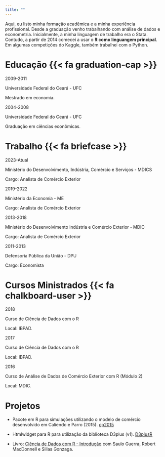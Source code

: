 ```yaml
---
title: ""
---
```


Aqui, eu listo minha formação acadêmica e a minha experiência profissional. Desde a graduação venho trabalhando com análise de dados e econometria. Inicialmente, a minha linguagem de trabalho era o Stata. Contudo, a partir de 2014 comecei a usar o **R como linguangem principal**. Em algumas competições do Kaggle, também trabalhei com o Python.

<h1 class="about_style">Educação {{< fa graduation-cap >}} </h1>

::::: {.about_entry}
  
::: {}
2009-2011
:::

::::: {}

:::{.about_entry_title}
Universidade Federal do Ceará - UFC
:::

:::{.about_entry_text}
Mestrado em economia.
:::

:::::

:::::


::::: {.about_entry}
  
::: {}
2004-2008
:::

::::: {}

:::{.about_entry_title}
Universidade Federal do Ceará - UFC
:::

:::{.about_entry_text}
Graduação em ciências econômicas.
:::

:::::

:::::

<h1 class="about_style">Trabalho {{< fa briefcase >}} </h1>

::::: {.about_entry}
  
::: {}
2023-Atual
:::

::::: {}

:::{.about_entry_title}
Ministério do Desenvolvimento, Indústria, Comércio e Serviços - MDICS
:::

:::{.about_entry_text}
Cargo: Analista de Comércio Exterior
:::

:::::

:::::

::::: {.about_entry}
  
::: {}
2019-2022
:::

::::: {}

:::{.about_entry_title}
Ministério da Economia - ME
:::

:::{.about_entry_text}
Cargo: Analista de Comércio Exterior
:::

:::::

:::::


::::: {.about_entry}
  
::: {}
2013-2018
:::

::::: {}

:::{.about_entry_title}
Ministério do Desenvolvimento Indústria e Comércio Exterior - MDIC
:::

:::{.about_entry_text}
Cargo: Analista de Comércio Exterior
:::

:::::

:::::


::::: {.about_entry}
  
::: {}
2011-2013
:::

::::: {}

:::{.about_entry_title}
Defensoria Pública da União - DPU
:::

:::{.about_entry_text}
Cargo: Economista
:::

:::::

:::::

<h1 class="about_style">Cursos Ministrados {{< fa chalkboard-user >}} </h1>

::::: {.about_entry}
  
::: {}
2018
:::

::::: {}

:::{.about_entry_title}
Curso de Ciência de Dados com o R
:::

:::{.about_entry_text}
Local: IBPAD.
:::

:::::

:::::

::::: {.about_entry}
  
::: {}
2017
:::

::::: {}

:::{.about_entry_title}
Curso de Ciência de Dados com o R
:::

:::{.about_entry_text}
Local: IBPAD.
:::

:::::

:::::

::::: {.about_entry}
  
::: {}
2016
:::

::::: {}

:::{.about_entry_title}
Curso de Análise de Dados de Comércio Exterior com R (Módulo 2)
:::

:::{.about_entry_text}
Local: MDIC.
:::

:::::

:::::



# Projetos

- Pacote em R para simulações utilizando o modelo de comércio desenvolvido em Caliendo e Parro (2015). [cp2015](https://github.com/paulofelipe/cp2015)

- Htmlwidget para R para utilização da biblioteca D3plus (v1). [D3plusR](https://github.com/paulofelipe/D3plusR)

- Livro: [Ciência de Dados com R - Introdução](https://cdr.ibpad.com.br/) com Saulo Guerra, Robert MacDonnell e Sillas Gonzaga.